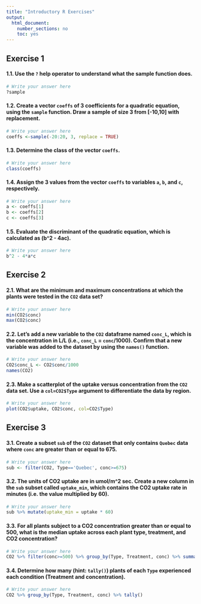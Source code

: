 ```yaml
---
title: "Introductory R Exercises"
output:
  html_document:
    number_sections: no
    toc: yes
---
```


## Exercise 1
#### 1.1. Use the `?` help operator to understand what the sample function does.

```r
# Write your answer here
?sample
```

#### 1.2. Create a vector `coeffs` of 3 coefficients for a quadratic equation, using the `sample` function. Draw a sample of size 3 from [-10,10] with replacement.

```r
# Write your answer here
coeffs <-sample(-20:20, 3, replace = TRUE)
```

#### 1.3. Determine the class of the vector `coeffs`.

```r
# Write your answer here
class(coeffs)
```

#### 1.4. Assign the 3 values from the vector `coeffs` to variables `a`, `b`, and `c`, respectively.

```r
# Write your answer here
a <- coeffs[1]
b <- coeffs[2]
c <- coeffs[3]
```

#### 1.5. Evaluate the discriminant of the quadratic equation, which is calculated as (b^2 - 4ac).
```r
# Write your answer here
b^2 - 4*a*c
```

## Exercise 2
#### 2.1. What are the minimum and maximum concentrations at which the plants were tested in the `CO2` data set?
```r
# Write your answer here
min(CO2$conc)
max(CO2$conc)
```

#### 2.2. Let's add a new variable to the `CO2` dataframe named `conc_L`, which is the concentration in L/L (i.e., `conc_L` = `conc`/1000). Confirm that a new variable was added to the dataset by using the `names()` function.
```r
# Write your answer here
CO2$conc_L <- CO2$conc/1000
names(CO2)
```

#### 2.3. Make a scatterplot of the uptake versus concentration from the `CO2` data set. Use a `col=CO2$Type` argument to differentiate the data by region. 

```r
# Write your answer here
plot(CO2$uptake, CO2$conc, col=CO2$Type)
```

## Exercise 3
#### 3.1. Create a subset `sub` of the `CO2` dataset that only contains `Quebec` data where `conc` are greater than or equal to 675.

```r
# Write your answer here
sub <- filter(CO2, Type=='Quebec', conc>=675)
```

#### 3.2. The units of CO2 uptake are in umol/m^2 sec. Create a new column in the `sub` subset called `uptake_min`, which contains the CO2 uptake rate in minutes (i.e. the value multiplied by 60).

```r
# Write your answer here
sub %>% mutate(uptake_min = uptake * 60)
```

#### 3.3. For all plants subject to a CO2 concentration greater than or equal to 500, what is the median uptake across each plant type, treatment, and CO2 concentration?

```r
# Write your answer here
CO2 %>% filter(conc>=500) %>% group_by(Type, Treatment, conc) %>% summarize(med_uptake = median(uptake))
```

#### 3.4. Determine how many (hint: `tally()`) plants of each `Type` experienced each condition (Treatment and concentration).
```r
# Write your answer here
CO2 %>% group_by(Type, Treatment, conc) %>% tally()
```